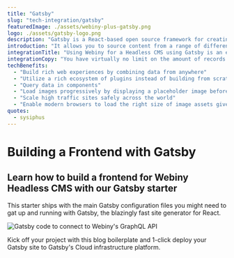 ```yaml
---
title: "Gatsby"
slug: "tech-integration/gatsby"
featuredImage: ./assets/webiny-plus-gatsby.png
logo: ./assets/gatsby-logo.png
description: "Gatsby is a React-based open source framework for creating websites."
introduction: "It allows you to source content from a range of different APIs and combine them into one single GraphQL API which ou can then query in pages, templates or components."
integrationTitle: "Using Webiny for a Headless CMS using Gatsby is an easy, cost-effective and scalable solution"
integrationCopy: "You have virtually no limit on the amount of records you store, or even the amount of images you store inside Webiny. You can also have multiple locales to support multiple languages, and other apps are included such as the Page Builder."
techBenefits:
  - "Build rich web experiences by combining data from anywhere"
  - "Utilize a rich ecosystem of plugins instead of building from scratch"
  - "Query data in components"
  - "Load images progressively by displaying a placeholder image before loading the full heavyweight asset"
  - "Scale high traffic sites safely across the world"
  - "Enable modern browsers to load the right size of image assets given the viewport size through responsive images"
quotes:
  - sysiphus
---
```

# Building a Frontend with Gatsby

## Learn how to build a frontend for Webiny Headless CMS with our Gatsby starter


This starter ships with the main Gatsby configuration files you might need to gat up and running with Gatsby, the blazingly fast site generator for React.

![Gatsby code to connect to Webiny's GraphQL API](./assets/gatsby-node.png)

Kick off your project with this blog boilerplate and 1-click deploy your Gatsby site to Gatsby's Cloud infrastructure platform.

